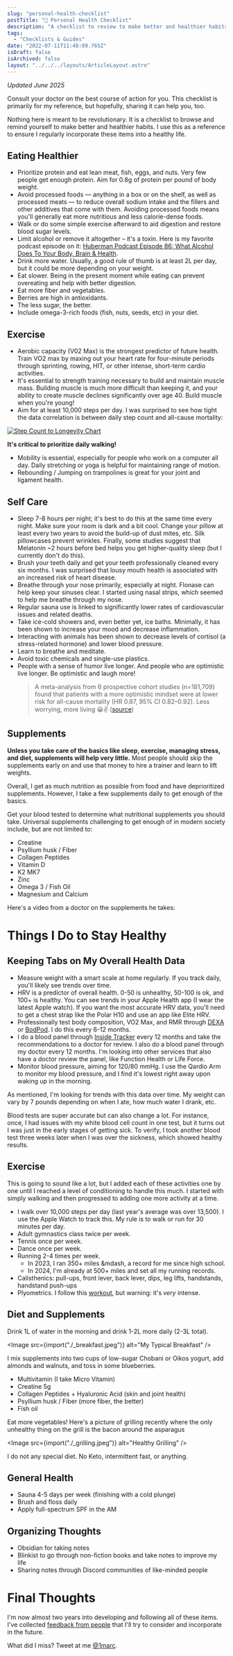 ```yaml
---
slug: "personal-health-checklist"
postTitle: "🚰 Personal Health Checklist"
description: "A checklist to review to make better and healthier habits."
tags:
  - "Checklists & Guides"
date: "2022-07-11T11:48:09.765Z"
isDraft: false
isArchived: false
layout: "../../../layouts/ArticleLayout.astro"
---
```



_Updated June 2025_

Consult your doctor on the best course of action for you. This checklist is primarily for my reference, but hopefully, sharing it can help you, too.

Nothing here is meant to be revolutionary. It is a checklist to browse and remind yourself to make better and healthier habits. I use this as a reference to ensure I regularly incorporate these items into a healthy life.

## Eating Healthier

- Prioritize protein and eat lean meat, fish, eggs, and nuts. Very few people get enough protein. Aim for 0.8g of protein per pound of body weight.
- Avoid processed foods — anything in a box or on the shelf, as well as processed meats — to reduce overall sodium intake and the fillers and other additives that come with them. Avoiding processed foods means you'll generally eat more nutritious and less calorie-dense foods.
- Walk or do some simple exercise afterward to aid digestion and restore blood sugar levels.
- Limit alcohol or remove it altogether – it's a toxin. Here is my favorite podcast episode on it: [Huberman Podcast Episode 86: What Alcohol Does To Your Body, Brain & Health](https://podcastnotes.org/huberman-lab/episode-86-what-alcohol-does-to-your-body-brain-health-huberman-lab/).
- Drink more water. Usually, a good rule of thumb is at least 2L per day, but it could be more depending on your weight.
- Eat slower. Being in the present moment while eating can prevent overeating and help with better digestion.
- Eat more fiber and vegetables.
- Berries are high in antioxidants.
- The less sugar, the better.
- Include omega-3-rich foods (fish, nuts, seeds, etc) in your diet.

<YouTube id="gzeP1obBe30" params="controls=1" />

## Exercise

- Aerobic capacity (V02 Max) is the strongest predictor of future health. Train VO2 max by maxing out your heart rate for four-minute periods through sprinting, rowing, HIT, or other intense, short-term cardio activities.
- It's essential to strength training necessary to build and maintain muscle mass. Building muscle is much more difficult than keeping it, and your ability to create muscle declines significantly over age 40. Build muscle when you're young!
- Aim for at least 10,000 steps per day. I was surprised to see how tight the data correlation is between daily step count and all-cause mortality:

<a href="https://www.tandfonline.com/doi/full/10.1080/02640414.2022.2099186">
  <Image src={import("./_steps.png")} alt="Step Count to Longevity Chart" />
</a>

**It's critical to prioritize daily walking!**

- Mobility is essential, especially for people who work on a computer all day. Daily stretching or yoga is helpful for maintaining range of motion.
- Rebounding / Jumping on trampolines is great for your joint and ligament health.

## Self Care

- Sleep 7-8 hours per night; it's best to do this at the same time every night. Make sure your room is dark and a bit cool. Change your pillow at least every two years to avoid the build-up of dust mites, etc. Silk pillowcases prevent wrinkles. Finally, some studies suggest that Melatonin ~2 hours before bed helps you get higher-quality sleep (but I currently don't do this).
- Brush your teeth daily and get your teeth professionally cleaned every six months. I was surprised that lousy mouth health is associated with an increased risk of heart disease.
- Breathe through your nose primarily, especially at night. Flonase can help keep your sinuses clear. I started using nasal strips, which seemed to help me breathe through my nose.
- Regular sauna use is linked to significantly lower rates of cardiovascular issues and related deaths.
- Take ice-cold showers and, even better yet, ice baths. Minimally, it has been shown to increase your mood and decrease inflammation.
- Interacting with animals has been shown to decrease levels of cortisol (a stress-related hormone) and lower blood pressure.
- Learn to breathe and meditate.
- Avoid toxic chemicals and single-use plastics.
- People with a sense of humor live longer. And people who are optimistic live longer. Be optimistic and laugh more!
  > A meta-analysis from 6 prospective cohort studies (n=181,709) found that patients with a more optimistic mindset were at lower risk for all-cause mortality (HR 0.87, 95% CI 0.82–0.92).
  > Less worrying, more living 😀✌️
  > ([source](https://twitter.com/BradStanfieldMD/status/1522354631279804417?s=20&t=jmUDKqg0erLH92WG7irRGw))

## Supplements

**Unless you take care of the basics like sleep, exercise, managing stress, and diet, supplements will help very little.** Most people should skip the supplements early on and use that money to hire a trainer and learn to lift weights.

Overall, I get as much nutrition as possible from food and have deprioritized supplements. However, I take a few supplements daily to get enough of the basics.

Get your blood tested to determine what nutritional supplements you should take. Universal supplements challenging to get enough of in modern society include, but are not limited to:

- Creatine
- Psyllium husk / Fiber
- Collagen Peptides
- Vitamin D
- K2 MK7
- Zinc
- Omega 3 / Fish Oil
- Magnesium and Calcium

Here's a video from a doctor on the supplements he takes:

<YouTube id="_hOxXq0wi-0" params="controls=1" />

# Things I Do to Stay Healthy

## Keeping Tabs on My Overall Health Data

- Measure weight with a smart scale at home regularly. If you track daily, you'll likely see trends over time.
- HRV is a predictor of overall health. 0-50 is unhealthy, 50-100 is ok, and 100+ is healthy. You can see trends in your Apple Health app (I wear the latest Apple watch). If you want the most accurate HRV data, you'll need to get a chest strap like the Polar H10 and use an app like Elite HRV.
- Professionally test body composition, VO2 Max, and RMR through [DEXA](https://www.dexafit.com/dexafit-store-mapper) or [BodPod](https://www.bodpod.com/). I do this every 6-12 months.
- I do a blood panel through [Inside Tracker](https://www.insidetracker.com/) every 12 months and take the recommendations to a doctor for review. I also do a blood panel through my doctor every 12 months. I'm looking into other services that also have a doctor review the panel, like Function Health or Life Force.
- Monitor blood pressure, aiming for 120/80 mmHg. I use the Qardio Arm to monitor my blood pressure, and I find it's lowest right away upon waking up in the morning.

As mentioned, I'm looking for trends with this data over time. My weight can vary by 7 pounds depending on when I ate, how much water I drank, etc.

Blood tests are super accurate but can also change a lot. For instance, once, I had issues with my white blood cell count in one test, but it turns out I was just in the early stages of getting sick. To verify, I took another blood test three weeks later when I was over the sickness, which showed healthy results.

## Exercise

This is going to sound like a lot, but I added each of these activities one by one until I reached a level of conditioning to handle this much. I started with simply walking and then progressed to adding one more activity at a time.

- I walk over 10,000 steps per day (last year's average was over 13,500). I use the Apple Watch to track this. My rule is to walk or run for 30 minutes per day.
- Adult gymnastics class twice per week.
- Tennis once per week.
- Dance once per week.
- Running 2-4 times per week.
  - In 2023, I ran 350+ miles &mdash, a record for me since high school.
  - In 2024, I'm already at 500+ miles and set all my running records.
- Calisthenics: pull-ups, front lever, back lever, dips, leg lifts, handstands, handstand push-ups
- Plyometrics. I follow this [workout](https://youtu.be/x84r0G2gYII?feature=shared), but warning: it's _very_ intense.

## Diet and Supplements

Drink 1L of water in the morning and drink 1-2L more daily (2-3L total).

<Image src={import("./_breakfast.jpeg")} alt="My Typical Breakfast" />

I mix supplements into two cups of low-sugar Chobani or Oikos yogurt, add almonds and walnuts, and toss in some blueberries.

- Multivitamin (I take Micro Vitamin)
- Creatine 5g
- Collagen Peptides + Hyaluronic Acid (skin and joint health)
- Psyllium husk / Fiber (more fiber, the better)
- Fish oil

Eat more vegetables! Here's a picture of grilling recently where the only unhealthy thing on the grill is the bacon around the asparagus

<Image src={import("./_grilling.jpeg")} alt="Healthy Grilling" />

I do not any special diet. No Keto, intermittent fast, or anything.

## General Health

- Sauna 4-5 days per week (finishing with a cold plunge)
- Brush and floss daily
- Apply full-spectrum SPF in the AM

## Organizing Thoughts

- Obsidian for taking notes
- Blinkist to go through non-fiction books and take notes to improve my life
- Sharing notes through Discord communities of like-minded people

# Final Thoughts

I'm now almost two years into developing and following all of these items. I've collected [feedback from people](https://paper.dropbox.com/doc/Health-Checklist-V1-Feedback-Potential-Additions--CBAtNb8GJyFBBNDIMg4Hob98AQ-k10tMAboQ2dC8s80TBMwS) that I'll try to consider and incorporate in the future.

What did I miss? Tweet at me [@1marc](https://x.com/1Marc).
